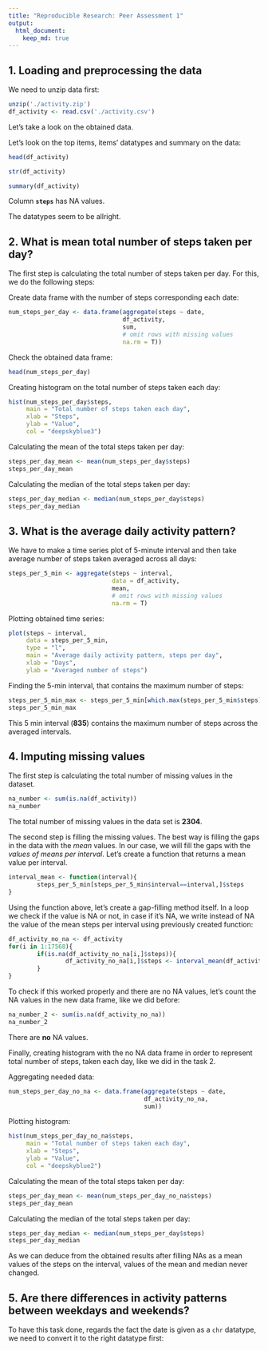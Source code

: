 ```yaml
---
title: "Reproducible Research: Peer Assessment 1"
output: 
  html_document:
    keep_md: true
---
```


## 1. Loading and preprocessing the data

We need to unzip data first:

```r
unzip('./activity.zip')
df_activity <- read.csv('./activity.csv')
```

Let's take a look on the obtained data.

Let's look on the top items, items' datatypes and summary on the data:

```r
head(df_activity)
```

```r
str(df_activity)
```

```r
summary(df_activity)
```

Column **`steps`** has NA values.

The datatypes seem to be allright.

## 2. What is mean total number of steps taken per day?

The first step is calculating the total number of steps taken per day. For this, we do the following steps:

Create data frame with the number of steps corresponding each date:

```r
num_steps_per_day <- data.frame(aggregate(steps ~ date,
                                df_activity,
                                sum, 
                                # omit rows with missing values
                                na.rm = T))
```

Check the obtained data frame:

```r
head(num_steps_per_day)
```

Creating histogram on the total number of steps taken each day:

```r
hist(num_steps_per_day$steps,
     main = "Total number of steps taken each day",
     xlab = "Steps",
     ylab = "Value",
     col = "deepskyblue3")
```

Calculating the mean of the total steps taken per day:

```r
steps_per_day_mean <- mean(num_steps_per_day$steps)
steps_per_day_mean
```

Calculating the median of the total steps taken per day:

```r
steps_per_day_median <- median(num_steps_per_day$steps)
steps_per_day_median
```

## 3. What is the average daily activity pattern?

We have to make a time series plot of 5-minute interval and then take average number of steps taken averaged across all days:

```r
steps_per_5_min <- aggregate(steps ~ interval,
                             data = df_activity,
                             mean,
                             # omit rows with missing values
                             na.rm = T)
```

Plotting obtained time series:

```r
plot(steps ~ interval,
     data = steps_per_5_min,
     type = "l",
     main = "Average daily activity pattern, steps per day",
     xlab = "Days",
     ylab = "Averaged number of steps")
```

Finding the 5-min interval, that contains the maximum number of steps:

```r
steps_per_5_min_max <- steps_per_5_min[which.max(steps_per_5_min$steps),]$interval
steps_per_5_min_max
```

This 5 min interval (**835**) contains the maximum number of steps across the averaged intervals.

## 4. Imputing missing values

The first step is calculating the total number of missing values in the dataset.

```r
na_number <- sum(is.na(df_activity))
na_number
```

The total number of missing values in the data set is **2304**.

The second step is filling the missing values. The best way is filling the gaps in the data with the *mean* values. In our case, we will fill the gaps with the *values of means per interval*. Let's create a function that returns a mean value per interval.

```r
interval_mean <- function(interval){
        steps_per_5_min[steps_per_5_min$interval==interval,]$steps
}
```

Using the function above, let's create a gap-filling method itself. In a loop we check if the value is NA or not, in case if it's NA, we write instead of NA the value of the mean steps per interval using previously created function:

```r
df_activity_no_na <- df_activity
for(i in 1:17568){
        if(is.na(df_activity_no_na[i,]$steps)){
                df_activity_no_na[i,]$steps <- interval_mean(df_activity_no_na[i,]$interval)
        }
}
```

To check if this worked properly and there are no NA values, let's count the NA values in the new data frame, like we did before:

```r
na_number_2 <- sum(is.na(df_activity_no_na))
na_number_2
```

There are **no** NA values.

Finally, creating histogram with the no NA data frame in order to represent total number of steps, taken each day, like we did in the task 2.

Aggregating needed data:

```r
num_steps_per_day_no_na <- data.frame(aggregate(steps ~ date,
                                      df_activity_no_na,
                                      sum))
```

Plotting histogram:

```r
hist(num_steps_per_day_no_na$steps,
     main = "Total number of steps taken each day",
     xlab = "Steps",
     ylab = "Value",
     col = "deepskyblue2")
```

Calculating the mean of the total steps taken per day:

```r
steps_per_day_mean <- mean(num_steps_per_day_no_na$steps)
steps_per_day_mean
```

Calculating the median of the total steps taken per day:

```r
steps_per_day_median <- median(num_steps_per_day$steps)
steps_per_day_median
```

As we can deduce from the obtained results after filling NAs as a mean values of the steps on the interval, values of the mean and median never changed.

## 5. Are there differences in activity patterns between weekdays and weekends?

To have this task done, regards the fact the date is given as a `chr` datatype, we need to convert it to the right datatype first:

```r

```

